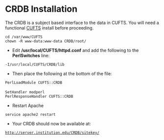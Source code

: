 = CRDB Installation =
The CRDB is a subject based interface to the data in CUFTS. You will need a functional [https://github.com/eanders/CUFTS-Install-Notes/blob/master/CUFTS.mediawiki CUFTS] install before proceeding.
 cd /var/www/CUFTS
 chown -R www-data:www-data CRDB/root/
 
* Edit '''/usr/local/CUFTS/httpd.conf''' and add the following to the '''PerlSwitches''' line:
 -I/usr/local/CUFTS/CRDB/lib
* Then place the following at the bottom of the file:
 PerlLoadModule CUFTS::CRDB
 <Location /CRDB>
 SetHandler modperl
 PerlResponseHandler CUFTS::CRDB
 </Location>
* Restart Apache
 service apache2 restart
* Your CRDB should now be available at:
 http://server.institution.edu/CRDB/sitekey/
